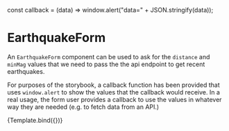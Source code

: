 const callback = (data) => window.alert("data=" + JSON.stringify(data));

<Meta
  title="components/Earthquakes/EarthquakeForm"
  component={EarthquakeForm}
/>

# EarthquakeForm

An `EarthquakeForm` component can be used to ask for the `distance`
and `minMag` values that we need to pass the the api endpoint
to get recent earthquakes.

For purposes of the storybook, a callback function has been provided
that uses `window.alert` to show the values that the callback would
receive.  In a real usage, the form user provides a callback to use
the values in whatever way they are needed (e.g. to fetch data from
an API.)


<Canvas>
  <Story name="Example" args={{ label: "Example", submitCallback: callback }}>
    {Template.bind({})}
  </Story>
</Canvas>
